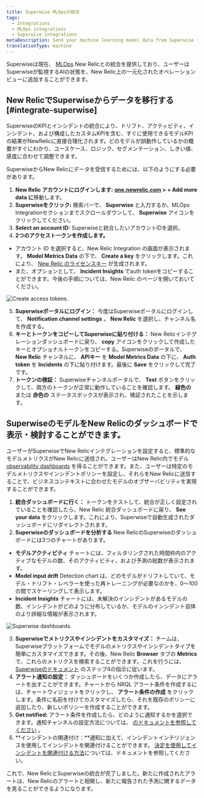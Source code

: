 ```yaml
---
title: Superwise MLOpsの統合
tags:
  - Integrations
  - MLOps integrations
  - Superwise integrations
metaDescription: Send your machine learning model data from Superwise to New Relic to understand your model's performance.
translationType: machine
---
```




Superwiseは現在、 [MLOps](/docs/alerts-applied-intelligence/mlops/get-started/intro-mlops/) New Relicとの統合を提供しており、ユーザーはSuperwiseが監視するAIの状態を、New Relic上の一元化されたオペレーションビューに追加することができます。

## New RelicでSuperwiseからデータを移行する [#integrate-superwise]

SuperwiseのKPIとインシデントの統合により、ドリフト、アクティビティ、インシデント、および構成したカスタムKPIを含む、すぐに使用できるモデルKPIの結果がNewRelicに直接合理化されます。どのモデルが誤動作しているかの概要がすぐにわかり、ユースケース、ロジック、セグメンテーション、しきい値、感度に合わせて調整できます。

SuperwiseからNew Relicにデータを受信するためには、以下のようにする必要があります。

1. **New Relic アカウントにログインします:** **[one.newrelic.com](https://one.newrelic.com) > + Add more data に**移動します。
2. **Superwiseをクリック:** 検索バーで、 **Superwise** と入力するか、MLOps Integrationセクションまでスクロールダウンして、 **Superwise** アイコンをクリックしてください。
3. **Select an account ID:** Superwiseと統合したいアカウントIDを選択。
4. **2つのアクセストークンを作成します。**

* アカウント ID を選択すると、New Relic Integration の画面が表示されます。 **Model Metrics Data** の下で、 **Create a key** をクリックします。これにより、 [New Relic のライセンスキー](/docs/apis/intro-apis/new-relic-api-keys/#ingest-license-key) が生成されます。
* また、オプションとして、 **Incident Insights** でauth tokenをコピーすることができます。今後の手順については、New Relic のページを開いておいてください。

<img
  title="Create access tokens"
  alt="Create access tokens."
  src={superwise01}
/>

5. **Superwiseポータルにログイン：** 今度はSuperwiseポータルにログインして、 **Notification channel settings** 。 **New Relic** を選択し、チャンネル名を作成する。
6. **キーとトークンをコピーしてSuperwiseに貼り付ける：** New Relicインテグレーションダッシュボードに戻り、 **copy** アイコンをクリックして作成したキーとオプショナルトークンをコピーする。Superwiseのポータルで、 **New Relic** チャンネルに、 **APIキー** を **Model Metrics Data** の下に、 **Auth token** を **Incidents** の下に貼り付けます。最後に **Save** をクリックして完了です。
7. **トークンの検証：** Superwiseチャンネルポータルで、 **Test** ボタンをクリックして、両方のトークンが正常に動作していることを確認します。 **緑色の** または **赤色の** ステータスボックスが表示され、検証されたことを示します。

<InstallFeedback/>

## SuperwiseのモデルをNew Relicのダッシュボードで表示・検討することができます。

ユーザーがSuperwiseでNew Relicインテグレーションを設定すると、標準的なモデルメトリクスがNew Relicに送信され、ユーザーはNew Relic内でモデル [observability dashboards](/docs/query-your-data/explore-query-data/dashboards/introduction-dashboards/) を得ることができます。また、ユーザーは特定のモデルメトリクスやインシデントポリシーを設定し、それらをNew Relicに送信することで、ビジネスコンテキストに合わせたモデルのオブザーバビリティを実現することができます。

1. **統合ダッシュボードに行く：** トークンをテストして、統合が正しく設定されていることを確認したら、New Relic 統合ダッシュボードに戻り、 **See your data** をクリックします。これにより、Superwiseで自動生成されたダッシュボードにリダイレクトされます。
2. **Superwiseのダッシュボードを分析する** New RelicのSuperwiseのダッシュボードには3つのチャートがあります。

* **モデルアクティビティ** チャートには、フィルタリングされた時間枠内のアクティブなモデルの数、そのアクティビティ、および予測の総数が表示されます。
* **Model input drift** Detection chart は、どのモデルがドリフトしていて、モデル・ドリフト・レベラーを使った再トレーニングが必要なのかを、0～100の間でスケーリングして表示します。
* **Incident Insights** チャートには、未解決のインシデントがあるモデルの数、インシデントがどのように分布しているか、モデルのインシデント自体のより詳細な情報が表示されます。

<img
  title="Superwise's dashboards"
  alt="Superwise dashboards."
  src={superwise2}
/>

3. **Superwiseでメトリクスやインシデントをカスタマイズ：** チームは、Superwiseプラットフォームでモデルのメトリクスやインシデントタイプを簡単にカスタマイズできます。その後、New Relic **Browser** タブの **Metrics** で、これらのメトリクスを検索することができます。これを行うには、 [Superwiseのドキュメント](https://docs.superwise.ai/docs/new-relic#4-customize-metrics-and-incidents-you-would-like-to-send) のステップ4の指示に従います。
4. **アラート通知の設定：** ダッシュボードをいくつか作成したら、データにアラートを出すことができます。チャートから NRQL アラート条件を作成するには、チャートウィジェットをクリックし、 **アラート条件の作成** をクリックします。条件に名前を付けてカスタマイズしたら、それを既存のポリシーに追加したり、新しいポリシーを作成することができます。
5. **Get notified:** アラート条件を作成したら、どのように通知するかを選択できます。通知チャンネルの設定方法については、 [のドキュメントを参照してください](/docs/alerts-applied-intelligence/new-relic-alerts/alert-notifications/notification-channels-control-where-send-alerts/) 。
6. **インシデントの関連付け：**通知に加えて、インシデントインテリジェンスを使用してインシデントを関連付けることができます。 [決定を使用してインシデントを関連付ける方法](/docs/alerts-applied-intelligence/applied-intelligence/incident-intelligence/change-applied-intelligence-correlation-logic-decisions/)については、ドキュメントを参照してください。

これで、New RelicとSuperwiseの統合が完了しました。新たに作成されたアラートは、New Relicのアラートと相関し、新たに報告された予測に関するデータを見ることができるようになります。